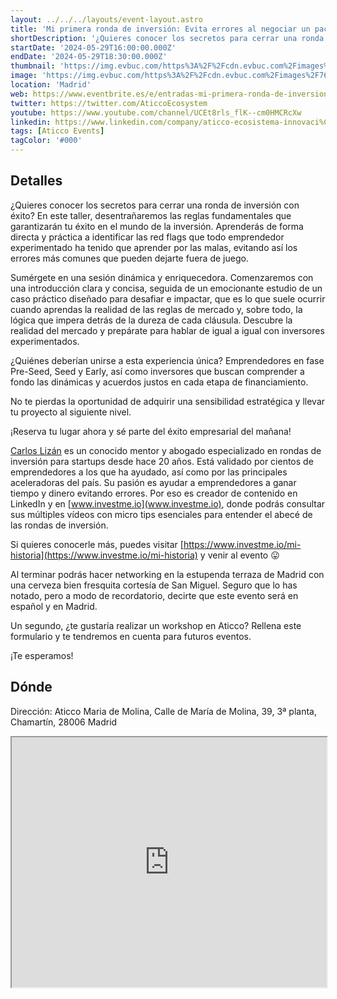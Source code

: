 ```yaml
---
layout: ../../../layouts/event-layout.astro
title: 'Mi primera ronda de inversión: Evita errores al negociar un pacto de socios'
shortDescription: '¿Quieres conocer los secretos para cerrar una ronda de inversión con éxito? En este taller, desentrañaremos las reglas fundamentales que garantizarán tu éxito en el mundo de la inversión.'
startDate: '2024-05-29T16:00:00.000Z'
endDate: '2024-05-29T18:30:00.000Z'
thumbnail: 'https://img.evbuc.com/https%3A%2F%2Fcdn.evbuc.com%2Fimages%2F760557149%2F197742947583%2F1%2Foriginal.20240506-140910?w=940&auto=format%2Ccompress&q=75&sharp=10&rect=0%2C0%2C2160%2C1080&s=71a9859ad7e7b0a03f0d41d114b92ab9'
image: 'https://img.evbuc.com/https%3A%2F%2Fcdn.evbuc.com%2Fimages%2F760557149%2F197742947583%2F1%2Foriginal.20240506-140910?w=940&auto=format%2Ccompress&q=75&sharp=10&rect=0%2C0%2C2160%2C1080&s=71a9859ad7e7b0a03f0d41d114b92ab9'
location: 'Madrid'
web: https://www.eventbrite.es/e/entradas-mi-primera-ronda-de-inversion-evita-errores-al-negociar-un-pacto-de-socios-899100512837?aff=EventosWiki
twitter: https://twitter.com/AticcoEcosystem
youtube: https://www.youtube.com/channel/UCEt8rls_flK--cm0HMCRcXw
linkedin: https://www.linkedin.com/company/aticco-ecosistema-innovaci%C3%B3n/
tags: [Aticco Events]
tagColor: '#000'
---
```


## Detalles

¿Quieres conocer los secretos para cerrar una ronda de inversión con éxito? En este taller, desentrañaremos las reglas fundamentales que garantizarán tu éxito en el mundo de la inversión. Aprenderás de forma directa y práctica a identificar las red flags que todo emprendedor experimentado ha tenido que aprender por las malas, evitando así los errores más comunes que pueden dejarte fuera de juego.

Sumérgete en una sesión dinámica y enriquecedora. Comenzaremos con una introducción clara y concisa, seguida de un emocionante estudio de un caso práctico diseñado para desafiar e impactar, que es lo que suele ocurrir cuando aprendas la realidad de las reglas de mercado y, sobre todo, la lógica que impera detrás de la dureza de cada cláusula. Descubre la realidad del mercado y prepárate para hablar de igual a igual con inversores experimentados.

¿Quiénes deberían unirse a esta experiencia única? Emprendedores en fase Pre-Seed, Seed y Early, así como inversores que buscan comprender a fondo las dinámicas y acuerdos justos en cada etapa de financiamiento.

No te pierdas la oportunidad de adquirir una sensibilidad estratégica y llevar tu proyecto al siguiente nivel.

¡Reserva tu lugar ahora y sé parte del éxito empresarial del mañana!

[Carlos Lizán](http://www.linkedin.com/in/cmlizan) es un conocido mentor y abogado especializado en rondas de inversión para startups desde hace 20 años. Está validado por cientos de emprendedores a los que ha ayudado, así como por las principales aceleradoras del país. Su pasión es ayudar a emprendedores a ganar tiempo y dinero evitando errores. Por eso es creador de contenido en LinkedIn y en [www.investme.io](www.investme.io), donde podrás consultar sus múltiples vídeos con micro tips esenciales para entender el abecé de las rondas de inversión.

Si quieres conocerle más, puedes visitar [https://www.investme.io/mi-historia](https://www.investme.io/mi-historia) y venir al evento 😛

Al terminar podrás hacer networking en la estupenda terraza de Madrid con una cerveza bien fresquita cortesía de San Miguel. Seguro que lo has notado, pero a modo de recordatorio, decirte que este evento será en español y en Madrid.

Un segundo, ¿te gustaría realizar un workshop en Aticco? Rellena este formulario y te tendremos en cuenta para futuros eventos.

¡Te esperamos!

## Dónde

Dirección: Aticco Maria de Molina, Calle de María de Molina, 39, 3ª planta, Chamartín, 28006 Madrid

<iframe
  style="width: 100%; height: 400px;"
  height="400"
  allowfullscreen=""
  loading="lazy"
  referrerpolicy="no-referrer-when-downgrade"
  src="https://www.google.com/maps/embed?pb=!1m18!1m12!1m3!1d3036.695136446921!2d-3.68261268762554!3d40.4377490542394!2m3!1f0!2f0!3f0!3m2!1i1024!2i768!4f13.1!3m3!1m2!1s0xd422989c218d225%3A0x51e28d4248fb4775!2sAticco%20Maria%20De%20Molina!5e0!3m2!1ses!2ses!4v1716526257768!5m2!1ses!2ses"
  aria-label="Aticco Maria de Molina, Calle de María de Molina, 39, 3ª planta, Chamartín, 28006 Madrid"
></iframe>
